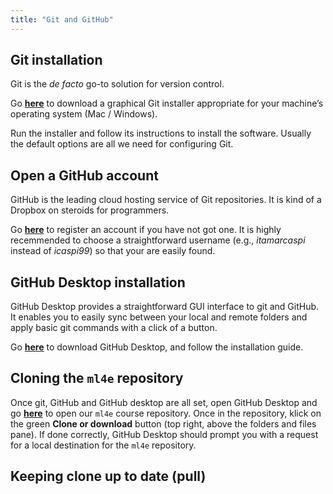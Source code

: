 ```yaml
---
title: "Git and GitHub"
---
```


## Git installation

Git is the *de facto* go-to solution for version control.

Go [**here**](http://git-scm.com/downloads) to download a graphical Git installer appropriate for your machine’s operating system (Mac / Windows).

Run the installer and follow its instructions to install the software. Usually the default options are all we need for configuring Git.


## Open a GitHub account
  
GitHub is the leading cloud hosting service of Git repositories. It is kind of a Dropbox on steroids for programmers.

Go [**here**](http://github.com) to register an account if you have not got one. It is highly recemmended to choose a straightforward username (e.g., *itamarcaspi* instead of *icaspi99*) so that your are easily found.

## GitHub Desktop installation

GitHub Desktop provides a straightforward GUI interface to git and GitHub. It enables you to easily sync between your local and remote folders and apply basic git commands with a click of a button. 

Go [**here**](https://desktop.github.com/) to download GitHub Desktop, and follow the installation guide. 

## Cloning the `ml4e` repository

Once git, GitHub and GitHub desktop are all set, open GitHub Desktop and go [**here**]() to open our `ml4e` course repository. Once in the repository, klick on the green **Clone or download** button (top right, above the folders and files pane). If done correctly, GitHub Desktop should prompt you with a request for a local destination for the `ml4e` repository.


## Keeping clone up to date (pull)

